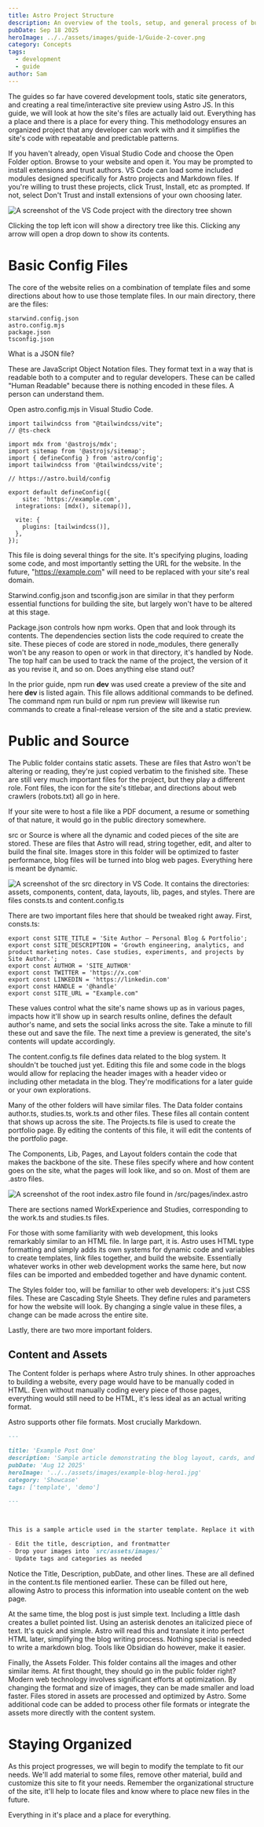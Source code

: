 ```yaml
---
title: Astro Project Structure
description: An overview of the tools, setup, and general process of building a website. Start your development journey here.
pubDate: Sep 18 2025
heroImage: ../../assets/images/guide-1/Guide-2-cover.png
category: Concepts
tags:
  - development
  - guide
author: Sam
---
```

The guides so far have covered development tools, static site generators, and creating a real time/interactive site preview using Astro JS. In this guide, we will look at how the site's files are actually laid out. Everything has a place and there is a place for every thing. This methodology ensures an organized project that any developer can work with and it simplifies the site's code with repeatable and predictable patterns.

If you haven't already, open Visual Studio Code and choose the Open Folder option. Browse to your website and open it. You may be prompted to install extensions and trust authors. VS Code can load some included modules designed specifically for Astro projects and Markdown files. If you're willing to trust these projects, click Trust, Install, etc as prompted. If not, select Don't Trust and install extensions of your own choosing later.

![A screenshot of the VS Code project with the directory tree shown](../../assets/images/guide-4/directory.png)

Clicking the top left icon will show a directory tree like this. Clicking any arrow will open a drop down to show its contents.
# Basic Config Files

The core of the website relies on a combination of template files and some directions about how to use those template files. In our main directory, there are the files:

```
starwind.config.json
astro.config.mjs
package.json
tsconfig.json
```

What is a JSON file?

These are JavaScript Object Notation files. They format text in a way that is readable both to a computer and to regular developers. These can be called "Human Readable" because there is nothing encoded in these files. A person can understand them.

Open astro.config.mjs in Visual Studio Code. 

```
import tailwindcss from "@tailwindcss/vite";
// @ts-check

import mdx from '@astrojs/mdx';
import sitemap from '@astrojs/sitemap';
import { defineConfig } from 'astro/config';
import tailwindcss from '@tailwindcss/vite';

// https://astro.build/config

export default defineConfig({
    site: 'https://example.com',
  integrations: [mdx(), sitemap()],

  vite: {
    plugins: [tailwindcss()],
  },
});
```

This file is doing several things for the site. It's specifying plugins, loading some code, and most importantly setting the URL for the website. In the future, "https://example.com" will need to be replaced with your site's real domain.

Starwind.config.json and tsconfig.json are similar in that they perform essential functions for building the site, but largely won't have to be altered at this stage.

Package.json controls how npm works. Open that and look through its contents. The dependencies section lists the code required to create the site. These pieces of code are stored in node_modules, there generally won't be any reason to open or work in that directory, it's handled by Node. The top half can be used to track the name of the project, the version of it as you revise it, and so on. Does anything else stand out?

In the prior guide, npm run **dev** was used create a preview of the site and here **dev** is listed again. This file allows additional commands to be defined. The command npm run build or npm run preview will likewise run commands to create a final-release version of the site and a static preview.

# Public and Source

The Public folder contains static assets. These are files that Astro won't be altering or reading, they're just copied verbatim to the finished site. These are still very much important files for the project, but they play a different role. Font files, the icon for the site's titlebar, and directions about web crawlers (robots.txt) all go in here.

If your site were to host a file like a PDF document, a resume or something of that nature, it would go in the public directory somewhere.

src or Source is where all the dynamic and coded pieces of the site are stored. These are files that Astro will read, string together, edit, and alter to build the final site. Images store in this folder will be optimized to faster performance, blog files will be turned into blog web pages. Everything here is meant be dynamic. 

![A screenshot of the src directory in VS Code. It contains the directories: assets, components, content, data, layouts, lib, pages, and styles. There are files consts.ts and content.config.ts](../../assets/images/guide-4/source.png)

There are two important files here that should be tweaked right away. First, consts.ts:

```
export const SITE_TITLE = 'Site Author – Personal Blog & Portfolio';
export const SITE_DESCRIPTION = 'Growth engineering, analytics, and product marketing notes. Case studies, experiments, and projects by Site Author.';
export const AUTHOR = 'SITE_AUTHOR'
export const TWITTER = 'https://x.com'
export const LINKEDIN = 'https://linkedin.com'
export const HANDLE = '@handle'
export const SITE_URL = "Example.com"
```

These values control what the site's name shows up as in various pages, impacts how it'll show up in search results online, defines the default author's name, and sets the social links across the site. Take a minute to fill these out and save the file. The next time a preview is generated, the site's contents will update accordingly.

The content.config.ts file defines data related to the blog system. It shouldn't be touched just yet. Editing this file and some code in the blogs would allow for replacing the header images with a header video or including other metadata in the blog. They're modifications for a later guide or your own explorations.

Many of the other folders will have similar files. The Data folder contains author.ts, studies.ts, work.ts and other files. These files all contain content that shows up across the site. The Projects.ts file is used to create the portfolio page. By editing the contents of this file, it will edit the contents of the portfolio page.

The Components, Lib, Pages, and Layout folders contain the code that makes the backbone of the site. These files specify where and how content goes on the site, what the pages will look like, and so on. Most of them are .astro files.

![A screenshot of the root index.astro file found in /src/pages/index.astro](../../assets/images/guide-4/astroFile.png)

There are sections named WorkExperience and Studies, corresponding to the work.ts and studies.ts files.

For those with some familiarity with web development, this looks remarkably similar to an HTML file. In large part, it is. Astro uses HTML type formatting and simply adds its own systems for dynamic code and variables to create templates, link files together, and build the website. Essentially whatever works in other web development works the same here, but now files can be imported and embedded together and have dynamic content. 

The Styles folder too, will be familiar to other web developers: it's just CSS files. These are Cascading Style Sheets. They define rules and parameters for how the website will look. By changing a single value in these files, a change can be made across the entire site. 

Lastly, there are two more important folders.

## Content and Assets

The Content folder is perhaps where Astro truly shines. In other approaches to building a website, every page would have to be manually coded in HTML. Even without manually coding every piece of those pages, everything would still need to be HTML, it's less ideal as an actual writing format.

Astro supports other file formats. Most crucially Markdown. 

``` example-post-1.md
---

title: 'Example Post One'
description: 'Sample article demonstrating the blog layout, cards, and meta.'
pubDate: 'Aug 12 2025'
heroImage: '../../assets/images/example-blog-hero1.jpg'
category: 'Showcase'
tags: ['template', 'demo']

---

  

This is a sample article used in the starter template. Replace it with your own content.

- Edit the title, description, and frontmatter
- Drop your images into `src/assets/images/`
- Update tags and categories as needed
```

Notice the Title, Description, pubDate, and other lines. These are all defined in the content.ts file mentioned earlier. These can be filled out here, allowing Astro to process this information into useable content on the web page.

At the same time, the blog post is just simple text. Including a little dash creates a bullet pointed list. Using an asterisk denotes an italicized piece of text. It's quick and simple. Astro will read this and translate it into perfect HTML later, simplifying the blog writing process. Nothing special is needed to write a markdown blog. Tools like Obsidian do however, make it easier.

Finally, the Assets Folder. This folder contains all the images and other similar items. At first thought, they should go in the public folder right? Modern web technology involves significant efforts at optimization. By changing the format and size of images, they can be made smaller and load faster. Files stored in assets are processed and optimized by Astro. Some additional code can be added to process other file formats or integrate the assets more directly with the content system.

# Staying Organized

As this project progresses, we will begin to modify the template to fit our needs. We'll add material to some files, remove other material, build and customize this site to fit your needs. Remember the organizational structure of the site, it'll help to locate files and know where to place new files in the future.

Everything in it's place and a place for everything.